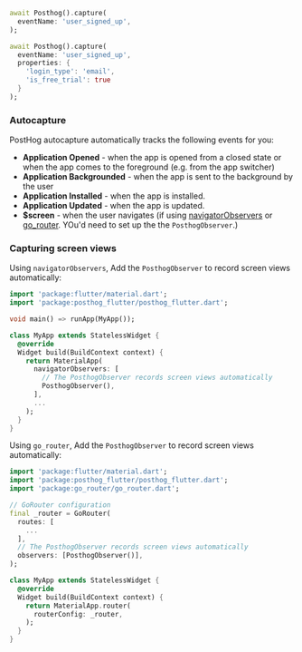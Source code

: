 
<Intro />

```dart
await Posthog().capture(
  eventName: 'user_signed_up',
);
```

<NamingTip />

<SettingProperties />

```dart
await Posthog().capture(
  eventName: 'user_signed_up',
  properties: {
    'login_type': 'email',
    'is_free_trial': true
  }
);
```

### Autocapture 

PostHog autocapture automatically tracks the following events for you:

-   **Application Opened** - when the app is opened from a closed state or when the app comes to the foreground (e.g. from the app switcher)
-   **Application Backgrounded** - when the app is sent to the background by the user
-   **Application Installed** - when the app is installed.
-   **Application Updated** - when the app is updated.
-   **$screen** - when the user navigates (if using [navigatorObservers](https://docs.flutter.dev/ui/navigation) or [go_router](https://pub.dev/packages/go_router). YOu'd need to set up the the `PosthogObserver`.)

### Capturing screen views

Using `navigatorObservers`, Add the `PosthogObserver` to record screen views automatically:

```dart
import 'package:flutter/material.dart';
import 'package:posthog_flutter/posthog_flutter.dart';

void main() => runApp(MyApp());

class MyApp extends StatelessWidget {
  @override
  Widget build(BuildContext context) {
    return MaterialApp(
      navigatorObservers: [
        // The PosthogObserver records screen views automatically
        PosthogObserver(),
      ],
      ...
    );
  }
}
```

Using `go_router`, Add the `PosthogObserver` to record screen views automatically:

```dart
import 'package:flutter/material.dart';
import 'package:posthog_flutter/posthog_flutter.dart';
import 'package:go_router/go_router.dart';

// GoRouter configuration
final _router = GoRouter(
  routes: [
    ...
  ],
  // The PosthogObserver records screen views automatically
  observers: [PosthogObserver()],
);

class MyApp extends StatelessWidget {
  @override
  Widget build(BuildContext context) {
    return MaterialApp.router(
      routerConfig: _router,
    );
  }
}
```

